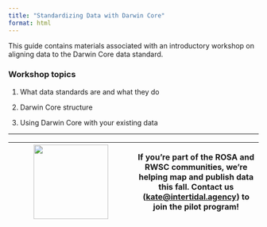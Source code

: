 ```yaml
---
title: "Standardizing Data with Darwin Core"
format: html
---
```


This guide contains materials associated with an introductory workshop on aligning data to the Darwin Core data standard.  

### Workshop topics

1. What data standards are and what they do

2. Darwin Core structure 

3. Using Darwin Core with your existing data

 

--------

| ![](img/peep-standing-17.svg){fig-alt="A drawing of a woman with a question." width=150} | If you’re part of the ROSA and RWSC communities, we’re helping map and publish data this fall. Contact us ([kate@intertidal.agency](mailto:kate@intertidal.agency)) to join the pilot program! |
|---|---|





